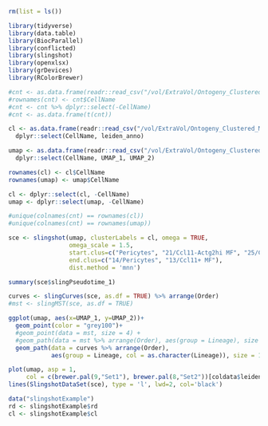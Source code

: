 ```r
rm(list = ls())
```

```r
library(tidyverse)
library(data.table)
library(BiocParallel)
library(conflicted)
library(slingshot)
library(openxlsx)
library(grDevices)
library(RColorBrewer)
```

```r
#cnt <- as.data.frame(readr::read_csv("/vol/ExtraVol/Ontogeny_Clustered_normalized.csv"))
#rownames(cnt) <- cnt$CellName
#cnt <- cnt %>% dplyr::select(-CellName)
#cnt <- as.data.frame(t(cnt))
```

```r
cl <- as.data.frame(readr::read_csv("/vol/ExtraVol/Ontogeny_Clustered_Metadata.csv")) %>%
  dplyr::select(CellName, leiden_anno)

umap <- as.data.frame(readr::read_csv("/vol/ExtraVol/Ontogeny_Clustered_Metadata.csv")) %>%
  dplyr::select(CellName, UMAP_1, UMAP_2)

rownames(cl) <- cl$CellName
rownames(umap) <- umap$CellName

cl <- dplyr::select(cl, -CellName)
umap <- dplyr::select(umap, -CellName)

#unique(colnames(cnt) == rownames(cl))
#unique(colnames(cnt) == rownames(umap))
```

```r
sce <- slingshot(umap, clusterLabels = cl, omega = TRUE,
                 omega_scale = 1.5, 
                 start.clus=c("Pericytes", "21/Ccl11-Actg2hi MF", "25/Colec10+_prolif. FB"),
                 end.clus=c("14/Pericytes", "13/Ccl11+ MF"),
                 dist.method = 'mnn')
```

```r
summary(sce$slingPseudotime_1)
```

```r
curves <- slingCurves(sce, as.df = TRUE) %>% arrange(Order)
#mst <- slingMST(sce, as.df = TRUE)

ggplot(umap, aes(x=UMAP_1, y=UMAP_2))+
  geom_point(color = "grey100")+
  #geom_point(data = mst, size = 4) +
  #geom_path(data = mst %>% arrange(Order), aes(group = Lineage), size = 2) +
  geom_path(data = curves %>% arrange(Order),
            aes(group = Lineage, col = as.character(Lineage)), size = 1.5) 
```
```r
plot(umap, asp = 1,
     col = c(brewer.pal(9,"Set1"), brewer.pal(8,"Set2"))[coldata$leiden_anno])
lines(SlingshotDataSet(sce), type = 'l', lwd=2, col='black')
```

```r
data("slingshotExample")
rd <- slingshotExample$rd
cl <- slingshotExample$cl
```


